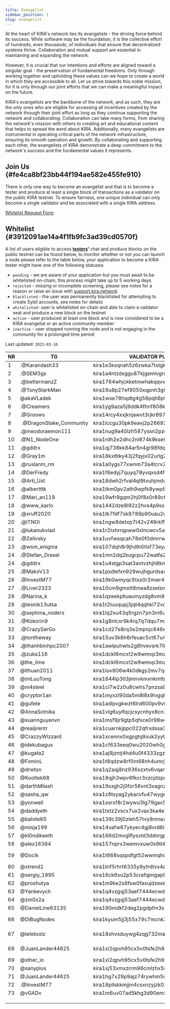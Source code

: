 ```yaml
---
title: Evangelist
sidebar_position: 3
slug: evangelist
---
```





At the heart of KIRA's network lies its evangelists - the driving force behind its success. While software may be the foundation, it is the collective effort of hundreds, even thousands, of individuals that ensure that decentralized systems thrive. Collaboration and mutual support are essential in maintaining and expanding the network.


However, it is crucial that our intentions and efforts are aligned toward a singular goal - the preservation of fundamental freedoms. Only through working together and upholding these values can we hope to create a world in which they are accessible to all. Let us strive towards this noble mission, for it is only through our joint efforts that we can make a meaningful impact on the future.


KIRA's evangelists are the backbone of the network, and as such, they are the only ones who are eligible for accessing all incentives created by the network through their joint effort as long as they continue supporting the network and collaborating. Collaboration can take many forms, from sharing the network's mission with others to creating art and educational content that helps to spread the word about KIRA. Additionally, many evangelists are instrumental in operating critical parts of the network infrastructure, ensuring its smooth operation and growth. By collaborating and supporting each other, the evangelists of KIRA demonstrate a deep commitment to the network's success and the fundamental values it represents.


## Join Us {#fe4ca8bf23bb44f194ae582e455fe910}


There is only one way to become an evangelist and that is to become a tester and produce at least a single block of transactions as a validator on the public KIRA testnet. To ensure fairness, one unique individual can only become a single validator and be associated with a single KIRA address. 


[Whitelist Request Form](https://evangelist.kira.network/)


## Whitelist {#3912091ae14a4f1fb9fc3ad39cd0570f}


A list of users eligible to access [**testers**](https://testers.kira.network/)**’** chat and produce blocks on the public testnet can be found below, to monitor whether or not you can launch a node please refer to the table below, your application to become a KIRA tester might have one of the following statuses:

- `pending` - we are aware of your application but you must await to be whitelisted on-chain, this process might take up to 5 working days
- `rejected` - missing or incomplete screening, please see notes for a reason or raise an issue with [support.kira.network](https://support.kira.network/)
- `blacklisted` - the user was permanently blacklisted for attempting to create Sybil accounts, see notes for details
- `whitelisted`- user is whitelisted on-chain and able to claim a validator seat and produce a new block on the testnet
- `active` - user produced at least one block and is now considered to be a KIRA evangelist or an active community member
- `inactive` - user stopped running the node and is not engaging in the community for a prolonged time period

Last updated: `2023-03-16`


| **NR** | **TG**                   | **VALIDATOR PUBLIC KEY**                    | **STATUS**     | **NOTE**     |
| ------ | ------------------------ | ------------------------------------------- | -------------- | ------------ |
| 1      | .@Karandash33            | kira1e3ksqnah5z6zwka7tstgk0rzhwppdnag0yc6ap | `whitelisted`  | ???          |
| 2      | .@SEM3gs                 | kira1a4ntzdxggu87kjgemlvgrmm4yxgpg8n3m54zme | `whitelisted`  |              |
| 3      | .@bettermanzZ            | kira1764whjckketmwhakqqvv3j7du36lxgn9v4tawp | `whitelisted`  |              |
| 4      | .@TonyStarkMan           | kira19u8p27ef9050xqpnh3g94hljxzp96a86yd7qrm | `whitelisted`  |              |
| 5      | @akaVLadek               | kira1wse78hqdtg4g56pqh6ptk8llgmkp7r797933u8 | `whitelisted`  |              |
| 6      | .@Creamers               | kira1yg9aza5j9ddk4fhnf808k4vfpwydjuqdam8urr | `whitelisted`  |              |
| 7      | .@Groows                 | kira14rcy4xxjknjawvt3rjkr897vpazv9pywyhrafc | `whitelisted`  |              |
| 8      |  .@DragonStake_Community | kira1lccgu30pk9eavj2p26692ltvpk9lr5u7e4uyk9 | `whitelisted`  |              |
| 9      | .@meodoraemon111         | kira1nug9a40lzh587yssn2pzerfa2a94cxnz6wn8tu | `whitelisted`  |              |
| 10     | .@N1_NodeOne             | kira1rdh2e2dhc2nl874k9kse9uq5wd0mcslnrcy6qa | `whitelisted`  |              |
| 11     | .@gddrx                  | kira1qj736kk84ar5n4gr98fdq7f4453h3tapa3juqv | `whitelisted`  |              |
| 12     | .@Gray1m                 | kira18kx6tky43j2fqyjx02urlg2uwhw8k7xplxs9qw | `whitelisted`  |              |
| 13     | .@ruslanm_rm             | kira1a0ygs77xwnm73a4tcrv278fj4djgmzwxqptkzj | `whitelisted`  |              |
| 14     | .@DerFredy               | kira1f6edyj7quyq78yvqxsd4fecj784j3dnsa8vdre | `whitelisted`  |              |
| 15     | .@Arti_Ust               | kira18dwh2rfval4ql9tvuhjmdvauu3726g590kugf8 | `whitelisted`  |              |
| 16     | .@albertttk              | kira1tkm0pv2ath9wpfk8ywp8m5y3eqwjac26w4f04t | `whitelisted`  |              |
| 17     | .@Mari_an119             | kira19wfr9gqm2hj0f8x0r89cfxp3dsnvqqphcgsmnv | `whitelisted`  |              |
| 18     | .@www_karlo              | kira1442dze8l92z2hvs4p9ssapvq7wadl4qhne5qw3 | `whitelisted`  |              |
| 19     | .@xruff2020              | kira1tk7fdf7sk9789p90uau2wxyx45m5cmdlw69gvk | `whitelisted`  |              |
| 20     | .@lTNOl                  | kira1ngw8detxp7t42v249rkff7hdf0lszysra074yr | `rejected`     |              |
| 21     | .@lukanukvlad            | kira1r2txhrrqpww0xlncwcv5aryz4lmmmal4akrdzu | `whitelisted`  |              |
| 22     | .@Zelivsky               | kira1uvfwsqcah78e0f0dmrrwztvjvsxh4nc9kjdayv | `whitelisted`  |              |
| 23     | .@wsm_enigma             | kira107dqh8r9jhdlh0tlsf73eyanch4lewfxvdcmsg | `whitelisted`  |              |
| 24     | .@Stefan_Drexel          | kira1mn2dq2kugcpu72walfa28r79vd953lxv9f3tek | `whitelisted`  |              |
| 24     | .@gddrx                  | kira1u4stgp3sat3avtvzhjh8kmyzrrkwluu66f4wze | `whitelisted`  |              |
| 25     | .@MaksV13                | kira1pxdlefxn928wujhgurdsax9s6frsapl0gggft2 | `whitelisted`  |              |
| 26     | .@InvestM77              | kira19k0wmyqc5txs0r2mwr4lth4ll88umuxlgqzztc | jailed         |              |
| 27     | .@Liver2323              | kira10cm9gmxtt8mea8zselsmcl2w0ylwnxazwdqh95 | `whitelisted`  |              |
| 28     | .@Narina_k               | kira1qzeekpltuaumyzdg8vm9f88musyp75wcjhguyk | `whitelisted`  |              |
| 29     | .@lesnik13utsa           | kira1t2luuqupj3jqt4qqhkl72vqcqm7kmpgrqlgjxc | `whitelisted`  |              |
| 30     | .@septima_noders         | kira1lq2xu43q5rgzn7pn3m6uusy06q5rt7z6q6gnuw | `whitelisted`  |              |
| 31     | .@Kokorin9               | kira1g8nlcxr9k4rq7q7dqu7msmnnglf7ywf4l8ltmg | `whitelisted`  |              |
| 32     | .@CrazySerGo             | kira1cd27e8rq3e2mpnjc646sul5jnalhsx4kr8sdkh | `whitelisted`  |              |
| 33     | .@tontheway              | kira15uv3k6h6rfeuac5ct67u4njwg42xrgq7dxsy7p | `whitelisted`  |              |
| 34     | .@thanhbinhpc2007        | kira1awlpuhwls2g8hvevsrk7lkccqe6sk26cpq0tpu | `whitelisted`  |              |
| 35     | .@zuka116                | kira1dckl6mcxt2w9wmvp3mz80ur7y9qnhs2ncc576p | `whitelisted`  |              |
| 36     | @the_lime                | kira1dckl6mcxt2w9wmvp3mz80ur7y9qnhs2ncc576p | `whitelisted`  |              |
| 37     | @lthuan2011              | kira1luv806w4k0dkgy2mv7qqr7mgq5ew2emhnmzxj2 | `whitelisted`  |              |
| 38     | @imLuuTong               | kira1644lp3tl3jmnvkmxnkmttg5lqy2w67fd9nf2c3 | `whitelisted`  |              |
| 39     | @m4steel                 | kira1cl7w2z0u8cwlrs7pnzsa98eg6x60j2jln2vm9q | `whitelisted`  |              |
| 40     | @cryptor1an              | kira1myxzl90da5m8l8x9lvgqh47nj7pp5wj6xz63py | `whitelisted`  |              |
| 41     | @gufete                  | kira1adlpvgkwzt6lrd600pv9vtlskuh0eem4vhjkde | `whitelisted`  |              |
| 42     | @AnnaSotnika             | kira1vlg6uylfqcjcsycnhyx8cn7ad3suyqy4qs4z5w | `whitelisted`  |              |
| 43     | @xuannguyenvn            | kira1msf9jr9gtp5qfsce0r98wg84yt0vj26v3en5ed | `whitelisted`  |              |
| 44     | @realjirentr             | kira1cuarnkjppc022qfrxdssa3ua535f6qafxljfxs | `whitelisted`  |              |
| 45     | @CrazzyWizzard           | kira1xcennx0xgpgtq9suk2yytjenr76xjt2xdmt9pj | `whitelisted`  |              |
| 46     | @idekubagus              | kira1cf633eeq0wu2020wh0g4qdr6uswn206u3s4d48 | `whitelisted`  |              |
| 47     | @kugata2                 | kira1aj9jzntj4hd4u0f4333zgzegtd5pqspkqza5dy | `rejected`     |              |
| 48     | @FominL                  | kira1t8qdzw8rf0m68nh4umrjesrwvt572u36ux9ml9 | `rejected`     |              |
| 49     | @drwtsn                  | kira1q2aqj8nz936xzxtv6vqanqlymp4256kd4zk768 | `rejected`     |              |
| 50     | @Kooltek68               | kira18qjh3wpv8fkcr3xzcjdzpukjhw9mhlysjhc7kj | `whitelisted`  |              |
| 51     | @darthMilash             | kira19sxgh2j0fzr56vnt3xagnzhu8qpty3kwvmc6z9 | `whitelisted`  |              |
| 52     | @sasha_qw                | kira1z8tsyag2ykacvfu47wyge03ymfsks0w503teq9 | `whitelisted`  |              |
| 53     | @yonwell                 | kira1ssrxf8r2wywu3lg79gax5cqglvey7jpltuu3me | `whitelisted`  |              |
| 54     | @daddyeth                | kira1txtz2vscx7ux2vax3ka4ewfprdh5rdx7a6g9ae | `whitelisted`  |              |
| 55     | @balotelli5              | kira139c39j0zleh57tvy8mnezngp25s3yua36v7wsn | `whitelisted`  |              |
| 56     | @misja199                | kira14vafw87ykyec4gj8vrd6l44e8q5e0u6q7rc0f4 | `whitelisted`  |              |
| 57     | @kl0ndikeeth             | kira166d2mvglflysxtd3ddnrgpycvwej3yje6pdda3 | `whitelisted`  |              |
| 58     | @alex16384               | kira157nprx3wemvxuw0s9tl4lk4zzv2hw4q34nml00 | `whitelisted`  |              |
| 59     | @Docik                   | kira1t668sqspdfgt52wwmqhdhteh09ygauxsvsf2xd | `rejected`     | invalid id   |
| 60     | @xtrend1                 | kira1tnf5rhrt6335y9ytrdtvs4ad2tnxz08nh5c262 | `whitelisted`  |              |
| 61     | @sergiy_1995             | kira16ck6su2p53crafqjmgap935datnc6yfzzywv0u | `whitelisted`  |              |
| 62     | @proshutya               | kira1m9ke2s6fsw0faxujdzexeu6yvk8tesezdwcywz | `whitelisted`  |              |
| 63     | @Yankevych               | kira1q4vzgqj53aef7444ecwdgcgj9ctrxj9m535h8j | `whitelisted`  |              |
| 64     | @zm0x2a                  | kira1q4vzgqj53aef7444ecwdgcgj9ctrxj9m535h8j | `whitelisted`  |              |
| 65     | @DanielLine63135         | kira190mdkf2deg2pgdpfm3s3qrskd9gflpem2tkmyv | `whitelisted`  |              |
| 66     | @DiBugNodes              | kira1kyum5jj3j55x79c7mcnk3a3g9pss77pzt9evpx | `rejected`     | invalid id   |
| 67     | @teletoolz               | kira18xhvsduywg4zqg732mawfe6k0ga8fryk2vpzv7 | `rejected`     | invalid id   |
| 68     | @JuanLander44625         | kira1xl2qpvh95cx5v0tsfe2h93r4e2xhyarm3l4nj8 | `rejected`     | invalid docs |
| 69     | @sther_io                | kira1xl2qpvh95cx5v0tsfe2h93r4e2xhyarm3l4nj8 | `whitelisted`  |              |
| 70     | @sanyplus                | kira1xj53xmxzrrm96cmlzhx5smlr85syr3g92rrxr7 | `whitelisted`  |              |
| 71     | @JuanLander44625         | kira1hg7x29p9ajz74rywhm5ml7zxknmj5h9me0cs33 | `whitelisted`  |              |
| 72     | .@InvestM77              | kira18pllskkmjjm4csxnzyjzk03hwtqx3e2a2gcw6f | `whitelisted`  |              |
| 73     | @vGADv                   | kira1m6uv07ad5khg3d90emxa9tdy09v9k28auz7wvn | `whitelisted`  |              |
|        |                          |                                             |                |              |
|        |                          |                                             |                |              |
|        |                          |                                             |                |              |

